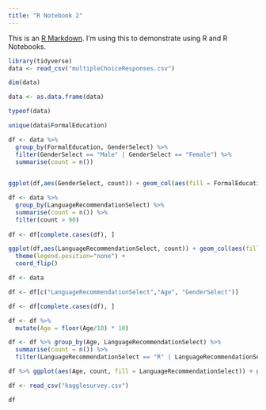```yaml
---
title: "R Notebook 2"
---
```


This is an [R Markdown](http://rmarkdown.rstudio.com). I'm using this to demonstrate using R and R Notebooks.

```r
library(tidyverse)
data <- read_csv("multipleChoiceResponses.csv")
```

```r
dim(data)
```

```r
data <- as.data.frame(data)

typeof(data)

unique(data$FormalEducation)

df <- data %>%
  group_by(FormalEducation, GenderSelect) %>%
  filter(GenderSelect == "Male" | GenderSelect == "Female") %>%
  summarise(count = n())
  
```

```r
ggplot(df,aes(GenderSelect, count)) + geom_col(aes(fill = FormalEducation))
```

```r
df <- data %>%
  group_by(LanguageRecommendationSelect) %>%
  summarise(count = n()) %>%
  filter(count > 90)
  
df <- df[complete.cases(df), ]

ggplot(df,aes(LanguageRecommendationSelect, count)) + geom_col(aes(fill = LanguageRecommendationSelect)) + scale_y_continuous(expand = c(0,0)) +
  theme(legend.position="none") +
  coord_flip()
```

```r
df <- data

df <- df[c("LanguageRecommendationSelect","Age", "GenderSelect")]

df <- df[complete.cases(df), ]

df <- df %>%
  mutate(Age = floor(Age/10) * 10)

df <- df %>% group_by(Age, LanguageRecommendationSelect) %>%
  summarise(count = n()) %>%
  filter(LanguageRecommendationSelect == "R" | LanguageRecommendationSelect == "Python")

df %>% ggplot(aes(Age, count, fill = LanguageRecommendationSelect)) + geom_col(position = position_dodge())
```

```r
df <- read_csv("kagglesurvey.csv")

df
```





















